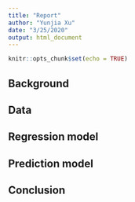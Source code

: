 ```yaml
---
title: "Report"
author: "Yunjia Xu"
date: "3/25/2020"
output: html_document
---
```


```r
knitr::opts_chunk$set(echo = TRUE)
```

## Background

## Data

## Regression model

## Prediction model

## Conclusion
